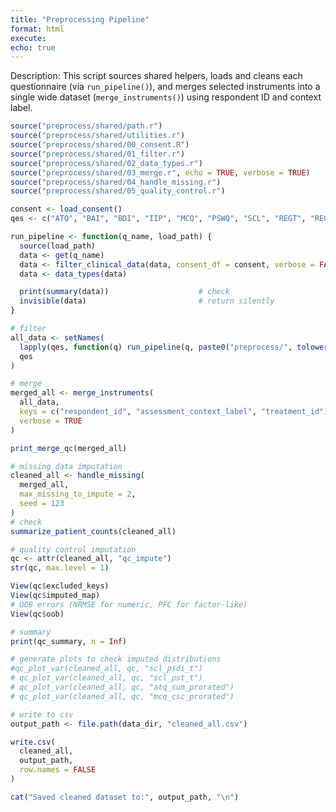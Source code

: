 ```yaml
---
title: "Preprocessing Pipeline"
format: html
execute:
echo: true
---
```


Description: This script sources shared helpers, loads and cleans each questionnaire 
(via `run_pipeline()`), and merges selected instruments into a single 
wide dataset (`merge_instruments()`) using respondent ID and context label.

```r
source("preprocess/shared/path.r")                                        # data_dir
source("preprocess/shared/utilities.r")                                   # small helpers
source("preprocess/shared/00_consent.R")                                  # load_consent()
source("preprocess/shared/01_filter.r")                                   # filter_clinical_data()
source("preprocess/shared/02_data_types.r")                               # data_types(), check_types()
source("preprocess/shared/03_merge.r", echo = TRUE, verbose = TRUE)       # merge_instruments()
source("preprocess/shared/04_handle_missing.r")                           # handle_missing(), ect.
source("preprocess/shared/05_quality_control.r")      

consent <- load_consent()
qes <- c("ATQ", "BAI", "BDI", "IIP", "MCQ", "PSWQ", "SCL", "REGT", "REGP") 
```

```r
run_pipeline <- function(q_name, load_path) {
  source(load_path)
  data <- get(q_name)
  data <- filter_clinical_data(data, consent_df = consent, verbose = FALSE)
  data <- data_types(data)

  print(summary(data))                    # check
  invisible(data)                         # return silently
}
```

```r
# filter
all_data <- setNames(
  lapply(qes, function(q) run_pipeline(q, paste0("preprocess/", tolower(q), ".r"))),
  qes
)
```

```r
# merge
merged_all <- merge_instruments(
  all_data,
  keys = c("respondent_id", "assessment_context_label", "treatment_id"),
  verbose = TRUE
)

print_merge_qc(merged_all)
```

```r
# missing data imputation
cleaned_all <- handle_missing(
  merged_all,
  max_missing_to_impute = 2,
  seed = 123
)
# check
summarize_patient_counts(cleaned_all)
```

```r
# quality control imputation
qc <- attr(cleaned_all, "qc_impute")
str(qc, max.level = 1)

View(qc$excluded_keys)
View(qc$imputed_map)
# OOB errors (NRMSE for numeric, PFC for factor-like)
View(qc$oob)

# summary
print(qc_summary, n = Inf)

# generate plots to check imputed distributions
#qc_plot_var(cleaned_all, qc, "scl_psdi_t")
# qc_plot_var(cleaned_all, qc, "scl_pst_t")
# qc_plot_var(cleaned_all, qc, "atq_sum_prorated")
# qc_plot_var(cleaned_all, qc, "mcq_csc_prorated")
```

```r
# write to csv
output_path <- file.path(data_dir, "cleaned_all.csv")

write.csv(
  cleaned_all,
  output_path,
  row.names = FALSE
)

cat("Saved cleaned dataset to:", output_path, "\n")
```


